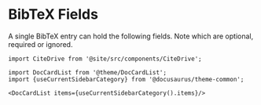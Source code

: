 # BibTeX Fields

A single BibTeX entry can hold the following fields. Note which are optional, required or ignored.

```mdx-code-block
import CiteDrive from '@site/src/components/CiteDrive';
```
<CiteDrive /> 

```mdx-code-block
import DocCardList from '@theme/DocCardList';
import {useCurrentSidebarCategory} from '@docusaurus/theme-common';

<DocCardList items={useCurrentSidebarCategory().items}/>
```
